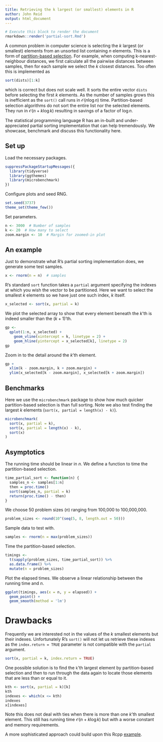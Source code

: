 ```yaml
---
title: Retrieving the k largest (or smallest) elements in R
author: John Reid
output: html_document
---
```


```r

# Execute this block to render the document
rmarkdown::render('partial-sort.Rmd')

```


A common problem in computer science is selecting the $k$ largest (or smallest)
elements from an unsorted list containing $n$ elements. This is a form of
[partition-based
selection](https://en.wikipedia.org/wiki/Selection_algorithm#Partition-based_selection).
For example, when computing k-nearest-neighbour distances, we first calculate all the
pairwise distances between samples, then for each sample we select the $k$
closest distances. Too often this is implemented as

```r
sort(dists)[1:k]
```

which is correct but does not scale well. It sorts the entire vector `dists`
before selecting the first $k$ elements. As the number of samples grows this is
inefficient as the `sort()` call runs in $\mathcal{O}(n \log n)$ time.
Partition-based selection algorithms do not sort the entire list nor the
selected elements. They run in $\mathcal{O}(n + k \log k)$ resulting in savings
of a factor of $\log n$.

The statistical programming language R has an in-built and under-appreciated
partial sorting implementation that can help tremendously. We showcase,
benchmark and discuss this functionality here.


## Set up

Load the necessary packages.
```r

suppressPackageStartupMessages({
  library(tidyverse)
  library(ggthemes)
  library(microbenchmark)
})

```


Configure plots and seed RNG.
```r

set.seed(3737)
theme_set(theme_few())

```


Set parameters.
```r

n <- 3000  # Number of samples
k <- 20  # How many to select
zoom.margin <- 10  # Margin for zoomed-in plot

```


## An example

Just to demonstrate what R's partial sorting implementation does, we generate
some test samples.

```r

x <- rnorm(n = n)  # samples

```

R's standard `sort` function takes a `partial` argument specifying the indexes
at which you wish the vector to be partitioned. Here we want to select the
smallest $k$ elements so we have just one such index, $k$ itself.

```r

x_selected <- sort(x, partial = k)

```

We plot the selected array to show that every element beneath the $k$'th is indeed
smaller than the $(k+1)$'th.

```r

gp <-
  qplot(1:n, x_selected) +
    geom_vline(xintercept = k, linetype = 2) +
    geom_hline(yintercept = x_selected[k], linetype = 2)
gp

```

Zoom in to the detail around the $k$'th element.

```r

gp +
  xlim(k - zoom.margin, k + zoom.margin) +
  ylim(x_selected[k - zoom.margin], x_selected[k + zoom.margin])

```


## Benchmarks

Here we use the `microbenchmark` package to show how much quicker
partition-based selection is than full sorting. Note we also test finding the
largest $k$ elements (`sort(x, partial = length(x) - k)`).

```r

microbenchmark(
  sort(x, partial = k),
  sort(x, partial = length(x) - k),
  sort(x)
)

```


## Asymptotics

The running time should be linear in $n$. We define a function to time the
partition-based selection.

```r

time_partial_sort <- function(n) {
  samples_n <- samples[1:n]
  then = proc.time()
  sort(samples_n, partial = k)
  return(proc.time() - then)
}

```

We choose 50 problem sizes ($n$) ranging from 100,000 to 100,000,000.

```r

problem_sizes <- round(10^(seq(5, 8, length.out = 50)))

```

Sample data to test with.
```r

samples <- rnorm(n = max(problem_sizes))

```

Time the partition-based selection.

```r

timings <-
  t(sapply(problem_sizes, time_partial_sort)) %>%
  as.data.frame() %>%
  mutate(n = problem_sizes)

```

Plot the elapsed times. We observe a linear relationship between the running
time and $n$.

```r

ggplot(timings, aes(x = n, y = elapsed)) +
  geom_point() +
  geom_smooth(method = 'lm')

```


# Drawbacks

Frequently we are interested not in the values of the $k$ smallest elements but
their indexes. Unfortunately R's `sort()` will not let us retrieve these
indexes as the `index.return = TRUE` parameter is not compatible with the
`partial` argument.

```r

sort(x, partial = k, index.return = TRUE)

```

One possible solution is to find the `k`'th largest element by partition-based
selection and then to run through the data again to locate those elements that
are less than or equal to it.

```r

kth <- sort(x, partial = k)[k]
kth
indexes <- which(x <= kth)
indexes
x[indexes]

```

Note this does not deal with ties when there is more than one $k$'th smallest element.
This still has running time $\mathcal{O}(n + k \log k)$ but with a worse constant and
memory requirements.

A more sophisticated approach could build upon this Rcpp
[example](http://gallery.rcpp.org/articles/sorting/).
